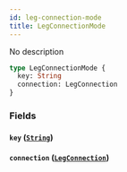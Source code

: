 ```yaml
---
id: leg-connection-mode
title: LegConnectionMode
---
```


No description

```graphql
type LegConnectionMode {
  key: String
  connection: LegConnection
}
```

### Fields

#### `key` ([`String`](/v1/scalars/string))

#### `connection` ([`LegConnection`](/v1/objects/leg-connection))
